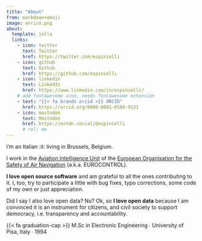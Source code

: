 ```yaml
---
title: "About"
from: markdown+emoji
image: enrico.png
about:
  template: jolla
  links:
    - icon: twitter
      text: Twitter
      href: https://twitter.com/espinielli
    - icon: github
      text: Github
      href: https://github.com/espinielli
    - icon: linkedin
      text: LinkedIn
      href: https://www.linkedin.com/in/espinielli/
    # add fontawesome icon, needs fontawesome extension
    - text: "{{< fa brands orcid >}} ORCID"
      href: https://orcid.org/0000-0001-8584-9131
    - icon: mastodon
      text: Mastodon
      href: https://mstdn.social/@espinielli
      # rel: me
---
```


I'm an Italian :it: living in Brussels, Belgium.

I work in the [Aviation Intelligence Unit](https://ansperformance.eu) of the [European Organisation for the Safety of Air Navigation](https://www.eurocontrol.int) (a.k.a. <span style="font-variant:small-caps;">EUROCONTROL</span>).

**I love open source software** and am grateful to all the ones contributing to it.
I, too, try to participate a little with bug fixes, typo corrections, some code of my own or just appreciation.

Did I say I also love open data? No? Ok, so **I love open data** because I am convinced it is an instrument for citizens, and civil society to support democracy, i.e. transparency and accountability.


{{< fa graduation-cap >}} M.Sc in Electronic Engineering  &#8729; University of Pisa, Italy  &#8729;  1994

